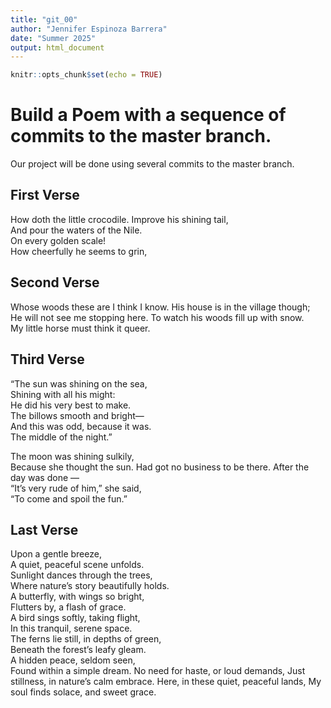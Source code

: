 ```yaml
---
title: "git_00"
author: "Jennifer Espinoza Barrera"
date: "Summer 2025"
output: html_document
---
```


```r
knitr::opts_chunk$set(echo = TRUE)
```
# Build a Poem with a sequence of commits to the master branch.
Our project will be done using several commits to the master branch.
<!-- Do not modify or change any text in "!--" bracketed areas such as this --- these are instructions to
you, if you change any of this the git program will notice it and compromise your git merging strategy !-->

## First Verse 
<!--Put the first five lines of a poem by Lewis Carrol in this section!-->

How doth the little crocodile. 
Improve his shining tail,   
And pour the waters of the Nile.  
On every golden scale!  
How cheerfully he seems to grin,   

## Second Verse
<!--Put the first five lines of a poem by Robert Frost here!-->

Whose woods these are I think I know. 
His house is in the village though;  
He will not see me stopping here. 
To watch his woods fill up with snow.  
My little horse must think it queer. 

## Third Verse
<!--Put the first two verses of The Walrus and the Carpenter here!-->

"The sun was shining on the sea,      
Shining with all his might:     
He did his very best to make.    
The billows smooth and bright—     
And this was odd, because it was.    
The middle of the night."    
  
The moon was shining sulkily,  
Because she thought the sun. 
Had got no business to be there. 
After the day was done —  
"It's very rude of him," she said,  
"To come and spoil the fun."  
      
        
## Last Verse
<!--Put a short poem of your choice 8-20 lines,here!-->

Upon a gentle breeze,  
A quiet, peaceful scene unfolds.  
Sunlight dances through the trees,  
Where nature's story beautifully holds.  
A butterfly, with wings so bright,  
Flutters by, a flash of grace.  
A bird sings softly, taking flight,  
In this tranquil, serene space.  
The ferns lie still, in depths of green,  
Beneath the forest's leafy gleam.  
A hidden peace, seldom seen,  
Found within a simple dream.
No need for haste, or loud demands,
Just stillness, in nature's calm embrace.
Here, in these quiet, peaceful lands,
My soul finds solace, and sweet grace.

